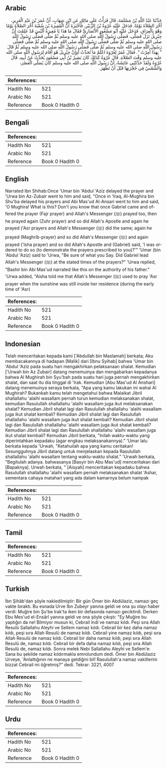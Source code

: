 ## Arabic


<div dir="rtl" lang="ar" style={{fontSize:'larger',backgroundColor:'#f8f9fa',padding:20}}>
حَدَّثَنَا عَبْدُ اللَّهِ بْنُ مَسْلَمَةَ، قَالَ قَرَأْتُ عَلَى مَالِكٍ عَنِ ابْنِ شِهَابٍ، أَنَّ عُمَرَ بْنَ عَبْدِ الْعَزِيزِ، أَخَّرَ الصَّلاَةَ يَوْمًا، فَدَخَلَ عَلَيْهِ عُرْوَةُ بْنُ الزُّبَيْرِ، فَأَخْبَرَهُ أَنَّ الْمُغِيرَةَ بْنَ شُعْبَةَ أَخَّرَ الصَّلاَةَ يَوْمًا وَهْوَ بِالْعِرَاقِ، فَدَخَلَ عَلَيْهِ أَبُو مَسْعُودٍ الأَنْصَارِيُّ فَقَالَ مَا هَذَا يَا مُغِيرَةُ أَلَيْسَ قَدْ عَلِمْتَ أَنَّ جِبْرِيلَ نَزَلَ فَصَلَّى، فَصَلَّى رَسُولُ اللَّهِ صلى الله عليه وسلم ثُمَّ صَلَّى فَصَلَّى رَسُولُ اللَّهِ صلى الله عليه وسلم ثُمَّ صَلَّى فَصَلَّى رَسُولُ اللَّهِ صلى الله عليه وسلم ثُمَّ صَلَّى فَصَلَّى رَسُولُ اللَّهِ صلى الله عليه وسلم ثُمَّ صَلَّى فَصَلَّى رَسُولُ اللَّهِ صلى الله عليه وسلم ثُمَّ قَالَ ‏ "‏ بِهَذَا أُمِرْتُ ‏"‏‏.‏ فَقَالَ عُمَرُ لِعُرْوَةَ اعْلَمْ مَا تُحَدِّثُ أَوَإِنَّ جِبْرِيلَ هُوَ أَقَامَ لِرَسُولِ اللَّهِ صلى الله عليه وسلم وَقْتَ الصَّلاَةِ‏.‏ قَالَ عُرْوَةُ كَذَلِكَ كَانَ بَشِيرُ بْنُ أَبِي مَسْعُودٍ يُحَدِّثُ عَنْ أَبِيهِ‏.‏ قَالَ عُرْوَةُ وَلَقَدْ حَدَّثَتْنِي عَائِشَةُ، أَنَّ رَسُولَ اللَّهِ صلى الله عليه وسلم كَانَ يُصَلِّي الْعَصْرَ، وَالشَّمْسُ فِي حُجْرَتِهَا قَبْلَ أَنْ تَظْهَرَ‏.‏
</div>
<div style={{backgroundColor:'#f8f9fa',padding:20, marginBottom: 10}}><table> <thead> <tr> <th>References:</th> <th></th> </tr> </thead> <tbody><tr><td>Hadith No</td><td>521</td></tr><tr><td>Arabic No</td><td>521</td></tr><tr><td>Reference</td><td>Book 0 Hadith 0</td></tr></tbody></table></div>

## Bengali


<div dir="ltr" lang="bn" style={{fontSize:'larger',backgroundColor:'#f8f9fa',padding:20}}>

</div>
<div style={{backgroundColor:'#f8f9fa',padding:20, marginBottom: 10}}><table> <thead> <tr> <th>References:</th> <th></th> </tr> </thead> <tbody><tr><td>Hadith No</td><td>521</td></tr><tr><td>Arabic No</td><td>521</td></tr><tr><td>Reference</td><td>Book 0 Hadith 0</td></tr></tbody></table></div>

## English


<div dir="ltr" lang="en" style={{fontSize:'larger',backgroundColor:'#f8f9fa',padding:20}}>
Narrated Ibn Shihab:Once 'Umar bin 'Abdul 'Aziz delayed the prayer and 'Urwa bin Az-Zubair went to him and said, "Once in 'Iraq, Al-Mughira bin Shu'ba delayed his prayers and Abi Mas'ud Al-Ansari went to him and said, 'O Mughira! What is this? Don't you know that once Gabriel came and offered the prayer (Fajr prayer) and Allah's Messenger (ﷺ) prayed too, then he prayed again (Zuhr prayer) and so did Allah's Apostle and again he prayed ('Asr prayers and Allah's Messenger (ﷺ) did the same; again he prayed (Maghrib-prayer) and so did Allah's Messenger (ﷺ) and again prayed ('Isha prayer) and so did Allah's Apostle and (Gabriel) said, 'I was ordered to do so (to demonstrate the prayers prescribed to you)?'" 'Umar (bin 'Abdul 'Aziz) said to 'Urwa, "Be sure of what you Say. Did Gabriel lead Allah's Messenger (ﷺ) at the stated times of the prayers?" 'Urwa replied, "Bashir bin Abi Mas'ud narrated like this on the authority of his father." 'Urwa added, "Aisha told me that Allah's Messenger (ﷺ) used to pray 'Asr prayer when the sunshine was still inside her residence (during the early time of 'Asr)
</div>
<div style={{backgroundColor:'#f8f9fa',padding:20, marginBottom: 10}}><table> <thead> <tr> <th>References:</th> <th></th> </tr> </thead> <tbody><tr><td>Hadith No</td><td>521</td></tr><tr><td>Arabic No</td><td>521</td></tr><tr><td>Reference</td><td>Book 0 Hadith 0</td></tr></tbody></table></div>

## Indonesian


<div dir="ltr" lang="id" style={{fontSize:'larger',backgroundColor:'#f8f9fa',padding:20}}>
Telah menceritakan kepada kami ['Abdullah bin Maslamah] berkata; Aku membacakannya di hadapan [Malik] dari [Ibnu Syihab] bahwa 'Umar bin 'Abdul 'Aziz pada suatu hari mengakhirkan pelaksanaan shalat. Kemudian ['Urwah bin Az Zubair] datang menemuinya dan mengabarkan kepadanya bahwa Al Mughirah bin Syu'bah pada suatu hari juga pernah mengakhirkan shalat, dan saat itu dia tinggal di 'Irak. Kemudian [Abu Mas'ud Al Anshari] datang menemuinya seraya berkata, "Apa yang kamu lakukan ini wahai Al Mughirah? Bukankah kamu telah mengetahui bahwa Malaikat Jibril shallallahu 'alaihi wasallam pernah turun kemudian melaksanakan shalat, kemudian Rasulullah shallallahu 'alaihi wasallam juga ikut melaksanakan shalat? Kemudian Jibril shalat lagi dan Rasulullah shallallahu 'alaihi wasallam juga ikut shalat kembali? Kemudian Jibril shalat lagi dan Rasulullah shallallahu 'alaihi wasallam juga ikut shalat kembali? Kemudian Jibril shalat lagi dan Rasulullah shallallahu 'alaihi wasallam juga ikut shalat kembali? Kemudian Jibril shalat lagi dan Rasulullah shallallahu 'alaihi wasallam juga ikut shalat kembali? Kemudian Jibril berkata, "Inilah waktu-waktu yang diperintahkan kepadaku (agar engkau melaksanakannya)." 'Umar lalu berkata kepada 'Urwah, "Ketahuilah apa yang kamu ceritakan! Sesungguhnya Jibril datang untuk menjelaskan kepada Rasulullah shallallahu 'alaihi wasallam tentang waktu-waktu shalat." 'Urwah berkata, "Begitulah adanya. bahwasanya [Basyir bin Abu Mas'ud] menceritakan dari [Bapaknya]. Urwah berkata, " [Aisyah] menceritakan kepadaku bahwa Rasulullah shallallahu 'alaihi wasallam pernah melaksanakan shalat 'Ashar, sementara cahaya matahari yang ada dalam kamarnya belum nampak
</div>
<div style={{backgroundColor:'#f8f9fa',padding:20, marginBottom: 10}}><table> <thead> <tr> <th>References:</th> <th></th> </tr> </thead> <tbody><tr><td>Hadith No</td><td>521</td></tr><tr><td>Arabic No</td><td>521</td></tr><tr><td>Reference</td><td>Book 0 Hadith 0</td></tr></tbody></table></div>

## Tamil


<div dir="ltr" lang="ta" style={{fontSize:'larger',backgroundColor:'#f8f9fa',padding:20}}>

</div>
<div style={{backgroundColor:'#f8f9fa',padding:20, marginBottom: 10}}><table> <thead> <tr> <th>References:</th> <th></th> </tr> </thead> <tbody><tr><td>Hadith No</td><td>521</td></tr><tr><td>Arabic No</td><td>521</td></tr><tr><td>Reference</td><td>Book 0 Hadith 0</td></tr></tbody></table></div>

## Turkish


<div dir="ltr" lang="tr" style={{fontSize:'larger',backgroundColor:'#f8f9fa',padding:20}}>
İbn Şihâb'dan şöyle nakledilmiştir: Bir gün Ömer bin Abdülaziz, namazı geç vakte bıraktı. Bu esnada Urve İbn Zubeyr yanına geldi ve ona şu olayı haber verdi: Muğire bin Şu'be Irak'ta iken bir defasında namazı geciktirdi. Derken Ebu Mes'ud el-Ensârî yanına geldi ve ona şöyle çıkıştı: "Ey Muğire bu yaptığın da ne! Bilmiyor musun ki, Cebrail indi ve namaz kıldı. Peşi sıra Allah Resulü Sallallahu Aleyhi ve Sellem namaz kıldı. Cebrail bir kez daha namaz kıldı, peşi sıra Allah Resulü de namaz kıldı. Cebrail yine namaz kıldı, peşi sıra Allah Resulü de namaz kıldı. Cebrail bir daha namaz kıldı, peşi sıra Allah Resulü de, namaz kıldı. Cebrail bir defa daha namaz kıldı, peşi sıra Allah Resulü de, namaz kıldı. Sonra melek Nebi Sallallahu Aleyhi ve Sellem'e: Sana bu şekilde namaz kıldırmakla emrolundum dedi. Ömer bin Abdülaziz Urveye, 'Anlattığının ne manaya geldiğini bil! Rasulullah'a namaz vakitlerini bizzat Cebrail mi öğretmiş?" dedi. Tekrar: 3221, 4007
</div>
<div style={{backgroundColor:'#f8f9fa',padding:20, marginBottom: 10}}><table> <thead> <tr> <th>References:</th> <th></th> </tr> </thead> <tbody><tr><td>Hadith No</td><td>521</td></tr><tr><td>Arabic No</td><td>521</td></tr><tr><td>Reference</td><td>Book 0 Hadith 0</td></tr></tbody></table></div>

## Urdu


<div dir="rtl" lang="ur" style={{fontSize:'larger',backgroundColor:'#f8f9fa',padding:20}}>

</div>
<div style={{backgroundColor:'#f8f9fa',padding:20, marginBottom: 10}}><table> <thead> <tr> <th>References:</th> <th></th> </tr> </thead> <tbody><tr><td>Hadith No</td><td>521</td></tr><tr><td>Arabic No</td><td>521</td></tr><tr><td>Reference</td><td>Book 0 Hadith 0</td></tr></tbody></table></div>